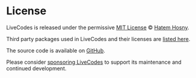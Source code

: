 # License

LiveCodes is released under the permissive [MIT License](https://github.com/live-codes/livecodes/blob/develop/LICENSE) © [Hatem Hosny](https://github.com/hatemhosny).

Third party packages used in LiveCodes and their licenses are [listed here](https://github.com/live-codes/livecodes/blob/develop/vendor-licenses.md).

The source code is available on [GitHub](https://github.com/live-codes/livecodes).

Please consider [sponsoring LiveCodes](./sponsor.mdx) to support its maintenance and continued development.
